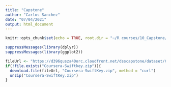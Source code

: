 ```yaml
---
title: "Capstone"
author: "Carlos Sanchez"
date: "07/04/2021"
output: html_document
---
```


```r
knitr::opts_chunk$set(echo = TRUE, root.dir = "~/R courses/10_Capstone/Week1")
```

```r
suppressMessages(library(dplyr))
suppressMessages(library(ggplot2))
```

```r
fileUrl <- "https://d396qusza40orc.cloudfront.net/dsscapstone/dataset/Coursera-SwiftKey.zip"
if(!file.exists("Coursera-Swiftkey.zip")){
  download.file(fileUrl, "Coursera-SwiftKey.zip", method = "curl")
  unzip("Coursera-SwiftKey.zip")
}
```